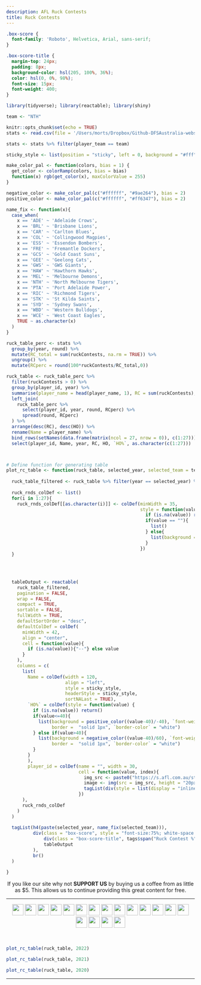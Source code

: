 ```yaml
---
description: AFL Ruck Contests
title: Ruck Contests
---
```


```css
.box-score {
  font-family: 'Roboto', Helvetica, Arial, sans-serif;
}

.box-score-title {
  margin-top: 24px;
  padding: 8px;
  background-color: hsl(205, 100%, 36%);
  color: hsl(0, 0%, 98%);
  font-size: 15px;
  font-weight: 400;
}

```

```r
library(tidyverse); library(reactable); library(shiny)

team <- "NTH"

knitr::opts_chunk$set(echo = TRUE)
stats <- read.csv(file = '/Users/morts/Dropbox/Github-DFSAustralia-website/database/database-files/afl-database-2022.csv', stringsAsFactors = FALSE)

stats <- stats %>% filter(player_team == team)

sticky_style <- list(position = "sticky", left = 0, background = "#fff", zIndex = 1, borderRight = "1px solid #eee")

make_color_pal <- function(colors, bias = 1) {
  get_color <- colorRamp(colors, bias = bias)
  function(x) rgb(get_color(x), maxColorValue = 255)
}

negative_color <- make_color_pal(c("#ffffff", "#9ae264"), bias = 2)
positive_color <- make_color_pal(c("#ffffff", "#ff6347"), bias = 2)

name_fix <- function(x){
  case_when(
    x == 'ADE' ~ 'Adelaide Crows',
    x == 'BRL' ~ 'Brisbane Lions',
    x == 'CAR' ~ 'Carlton Blues',
    x == 'COL' ~ 'Collingwood Magpies',
    x == 'ESS' ~ 'Essendon Bombers',
    x == 'FRE' ~ 'Fremantle Dockers',
    x == 'GCS' ~ 'Gold Coast Suns',
    x == 'GEE' ~ 'Geelong Cats',
    x == 'GWS' ~ 'GWS Giants',  
    x == 'HAW' ~ 'Hawthorn Hawks',
    x == 'MEL' ~ 'Melbourne Demons',
    x == 'NTH' ~ 'North Melbourne Tigers',
    x == 'PTA' ~ 'Port Adelaide Power',
    x == 'RIC' ~ 'Richmond Tigers',
    x == 'STK' ~ 'St Kilda Saints',
    x == 'SYD' ~ 'Sydney Swans',
    x == 'WBD' ~ 'Western Bulldogs',
    x == 'WCE' ~ 'West Coast Eagles',
    TRUE ~ as.character(x)
  )
}

ruck_table_perc <- stats %>%
  group_by(year, round) %>%
  mutate(RC_total = sum(ruckContests, na.rm = TRUE)) %>%
  ungroup() %>%
  mutate(RCperc = round(100*ruckContests/RC_total,0))

ruck_table <- ruck_table_perc %>%
  filter(ruckContests > 0) %>%
  group_by(player_id, year) %>%
  summarise(player_name = head(player_name, 1), RC = sum(ruckContests), HO = sum(hitouts), `HO%` = round(100*HO/RC)) %>%
  left_join(
    ruck_table_perc %>%
      select(player_id, year, round, RCperc) %>%
      spread(round, RCperc)
  ) %>%
  arrange(desc(RC), desc(HO)) %>%
  rename(Name = player_name) %>%
  bind_rows(setNames(data.frame(matrix(ncol = 27, nrow = 0)), c(1:27))) %>%
  select(player_id, Name, year, RC, HO, `HO%`, as.character(c(1:27)))



# Define function for generating table
plot_rc_table <- function(ruck_table, selected_year, selected_team = team){
  
  ruck_table_filtered <- ruck_table %>% filter(year == selected_year) %>% select(- year)
  
  ruck_rnds_colDef <- list()
  for(i in 1:27){
    ruck_rnds_colDef[[as.character(i)]] <- colDef(minWidth = 35,
                                                  style = function(value) {
                                                    if (is.na(value)) return()
                                                    if(value == ""){
                                                      list()
                                                    } else{
                                                      list(background = negative_color(as.numeric(value)/100), `font-weight` = "bold", border = ifelse(value > 0, "solid 1px", ""), `border-color` = ifelse(value > 0, "white", "")) 
                                                    }
                                                  })
  }
  
  
  
  
  tableOutput <- reactable(
    ruck_table_filtered,
    pagination = FALSE,
    wrap = FALSE,
    compact = TRUE,
    sortable = FALSE,
    fullWidth = TRUE,
    defaultSortOrder = "desc",
    defaultColDef = colDef(
      minWidth = 42, 
      align = "center",
      cell = function(value){
        if (is.na(value)){"--"} else value
      }
    ),
    columns = c(
      list(
        Name = colDef(width = 120, 
                      align = "left",
                      style = sticky_style, 
                      headerStyle = sticky_style,
                      sortNALast = TRUE),
        `HO%` = colDef(style = function(value) {
          if (is.na(value)) return()
          if(value<=40){
            list(background = positive_color((value-40)/-40), `font-weight` = "bold",
                 border =  "solid 1px", `border-color` = "white")
          } else if(value>40){
            list(background = negative_color((value-40)/60), `font-weight` = "bold",
                 border =  "solid 1px", `border-color` = "white")
          }
        }
        ),
        player_id = colDef(name = "", width = 30,
                           cell = function(value, index){
                             img_src <- paste0("https://s.afl.com.au/staticfile/AFL%20Tenant/AFL/Players/ChampIDImages/XLarge2022/", sub("CD_I", "", value), ".png?i10c=img.resize(width:108)")
                             image <- img(src = img_src, height = "20px", alt = "")
                             tagList(div(style = list(display = "inline-block", width = "30px"), image))
                           })
      ),
      ruck_rnds_colDef
    )
  )
  
  tagList(h4(paste(selected_year, name_fix(selected_team))),
          div(class = "box-score", style = "font-size:75%; white-space:nowrap",
              div(class = "box-score-title", tags$span("Ruck Contest %")),
              tableOutput
          ),
          br()
  )
  
}

```

<center>
If you like our site why not **SUPPORT US** by buying us a coffee from as little as $5. This allows us to continue providing this great content for free.

<script type='text/javascript' src='https://storage.ko-fi.com/cdn/widget/Widget_2.js'></script><script type='text/javascript'>kofiwidget2.init('Buy a $5 Coffee', '#29abe0', 'E1E8C5INN');kofiwidget2.draw();</script> 
</center>

---

<p align="center">
[![](https://www.zerohanger.com/images/team-flags/adelaide-crows.png){height=30px style="margin-bottom: 3px"}](https://www.dfsaustralia.com/afl-ruck-contests-ade/) [![](https://www.zerohanger.com/images/team-flags/brisbane-lions.png){height=30px style="margin-bottom: 3px"}](https://www.dfsaustralia.com/afl-ruck-contests-brl/) [![](https://www.zerohanger.com/images/team-flags/carlton-blues.png){height=30px style="margin-bottom: 3px"}](https://www.dfsaustralia.com/afl-ruck-contests-car/) [![](https://www.zerohanger.com/images/team-flags/collingwood-magpies.png){height=30px style="margin-bottom: 3px"}](https://www.dfsaustralia.com/afl-ruck-contests-col/) [![](https://www.zerohanger.com/images/team-flags/essendon-bombers.png){height=30px style="margin-bottom: 3px"}](https://www.dfsaustralia.com/afl-ruck-contests-ess/) [![](https://www.zerohanger.com/images/team-flags/fremantle-dockers.png){height=30px style="margin-bottom: 3px"}](https://www.dfsaustralia.com/afl-ruck-contests-fre/) [![](https://www.zerohanger.com/images/team-flags/gold-coast-suns.png){height=30px style="margin-bottom: 3px"}](https://www.dfsaustralia.com/afl-ruck-contests-gcs/) [![](https://www.zerohanger.com/images/team-flags/geelong-cats.png){height=30px style="margin-bottom: 3px"}](https://www.dfsaustralia.com/afl-ruck-contests-gee/) [![](https://www.zerohanger.com/images/team-flags/gws-giants.png){height=30px style="margin-bottom: 3px"}](https://www.dfsaustralia.com/afl-ruck-contests-gws/) [![](https://www.zerohanger.com/images/team-flags/hawthorn-hawks.png){height=30px style="margin-bottom: 3px"}](https://www.dfsaustralia.com/afl-ruck-contests-haw/) [![](https://www.zerohanger.com/images/team-flags/melbourne-demons.png){height=30px style="margin-bottom: 3px"}](https://www.dfsaustralia.com/afl-ruck-contests-mel/) [![](https://www.zerohanger.com/images/team-flags/north-melbourne-kangaroos.png){height=30px style="margin-bottom: 3px"}](https://www.dfsaustralia.com/afl-ruck-contests-nth/) [![](https://www.zerohanger.com/images/team-flags/port-adelaide-power.png){height=30px style="margin-bottom: 3px"}](https://www.dfsaustralia.com/afl-ruck-contests-pta/) [![](https://www.zerohanger.com/images/team-flags/richmond-tigers.png){height=30px style="margin-bottom: 3px"}](https://www.dfsaustralia.com/afl-ruck-contests-ric/) [![](https://www.zerohanger.com/images/team-flags/st-kilda-saints.png){height=30px style="margin-bottom: 3px"}](https://www.dfsaustralia.com/afl-ruck-contests-stk/) [![](https://www.zerohanger.com/images/team-flags/sydney-swans.png){height=30px style="margin-bottom: 3px"}](https://www.dfsaustralia.com/afl-ruck-contests-syd/) [![](https://www.zerohanger.com/images/team-flags/western-bulldogs.png){height=30px style="margin-bottom: 3px"}](https://www.dfsaustralia.com/afl-ruck-contests-wbd/) [![](https://www.zerohanger.com/images/team-flags/west-coast-eagles.png){height=30px style="margin-bottom: 3px"}](https://www.dfsaustralia.com/afl-ruck-contests-wce/)
</p>

<br />

```r
plot_rc_table(ruck_table, 2022)
```

```r
plot_rc_table(ruck_table, 2021)
```

```r
plot_rc_table(ruck_table, 2020)
```

---

